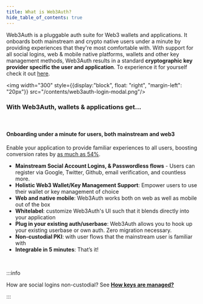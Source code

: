 ```yaml
---
title: What is Web3Auth?
hide_table_of_contents: true
---
```


Web3Auth is a pluggable auth suite for Web3 wallets and applications. It onboards both mainstream and crypto native users
under a minute by providing experiences that they're most comfortable with. With support for all social logins, web & mobile native platforms, wallets and
other key management methods, Web3Auth results in a standard **cryptographic key provider specific the user and application**. To experience it for yourself check it out [here](https://app.openlogin.com).

<div style={{display:"block", overflow: "auto"}}>

<img  width="300" style={{display:"block", float: "right", "margin-left": "20px"}} src="/contents/web3auth-login-modal.png"/>

### With Web3Auth, wallets & applications get...
<br />

#### Onboarding under a minute for users, both mainstream and web3
Enable your application to provide familiar experiences to all users, boosting conversion rates by [as much as 54%](https://www.cio.com/article/234915/ditching-passwords-and-increasing-ecommerce-conversion-rates-by-54-2.html).
- **Mainstream Social Account Logins, & Passwordless flows** -
Users can register via Google, Twitter, Github, email verification, and countless more.
- **Holistic Web3 Wallet/Key Management Support**: Empower users to use their wallet or key management of choice
- **Web and native mobile**: Web3Auth works both on web as well as mobile out of the box
- **Whitelabel**: customize Web3Auth's UI such that it blends directly into your application
- **Plug in your existing auth/userbase**: Web3Auth allows you to hook up your existing userbase or own auth. Zero migration necessary.
- **Non-custodial PKI**: with user flows that the mainstream user is familiar with
- **Integrable in 5 minutes**: That’s it!

</div>

<br />

:::info

How are social logins non-custodial? See [**How keys are managed?**](/key-infrastructure/overview)

:::
